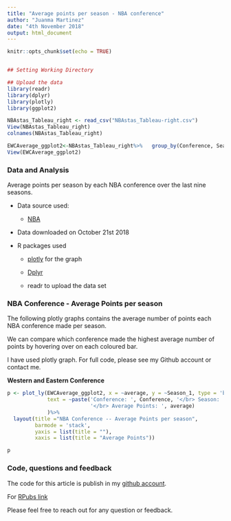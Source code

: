 ```yaml
---
title: "Average points per season - NBA conference"
author: "Juanma Martinez"
date: "4th November 2018"
output: html_document
---
```


```r
knitr::opts_chunk$set(echo = TRUE)


## Setting Working Directory

## Upload the data
library(readr)
library(dplyr)
library(plotly)
library(ggplot2)

NBAstas_Tableau_right <- read_csv("NBAstas_Tableau-right.csv")
View(NBAstas_Tableau_right)
colnames(NBAstas_Tableau_right)

EWCAverage_ggplot2<-NBAstas_Tableau_right%>%   group_by(Conference, Season_1)%>%   summarize(average=mean(round(PTS),6))
View(EWCAverage_ggplot2)

```

### Data and Analysis

Average points per season by each  NBA conference over the last nine seasons.

* Data source used:

    + [NBA](https://stats.nba.com/) 


* Data downloaded on October 21st 2018

* R packages used

    + [plotly](https://plot.ly/feed/) for the graph
    
    + [Dplyr](https://dplyr.tidyverse.org/)
    
    + readr to upload the data set
    


### NBA Conference - Average Points per season

The following plotly graphs contains the average number of points each NBA conference made per season.

We can compare which conference made the highest average number of points by hovering over on each coloured bar.

I have used plotly graph. For full code, please see my Github account or contact me.


**Western and Eastern Conference**


```r

p <- plot_ly(EWCAverage_ggplot2, x = ~average, y = ~Season_1, type = 'bar', orientation = 'h', color = ~Conference, 
             text = ~paste('Conference: ', Conference, '</br> Season: ', Season_1,
                           '</br> Average Points: ', average)
             )%>%
  layout(title ="NBA Conference -- Average Points per season",
         barmode = 'stack',
         yaxis = list(title = ""), 
         xaxis = list(title = "Average Points"))

p
```


### Code, questions and feedback

The code for this article is publish in my [github account](https://github.com/JuanmaMN).  

For [RPubs link](http://rpubs.com/Juanma7/436813)


Please feel free to reach out for any question or feedback.
